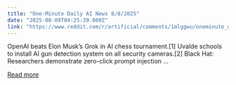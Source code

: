 ```yaml
---
title: "One-Minute Daily AI News 8/8/2025"
date: "2025-08-09T04:25:39.000Z"
link: "https://www.reddit.com/r/artificial/comments/1mlggwu/oneminute_daily_ai_news_882025/"
---
```


OpenAI beats Elon Musk’s Grok in AI chess tournament.[1]
 Uvalde schools to install AI gun detection system on all security cameras.[2]
 Black Hat: Researchers demonstrate zero-click prompt injection ...

[Read more](https://www.reddit.com/r/artificial/comments/1mlggwu/oneminute_daily_ai_news_882025/)
